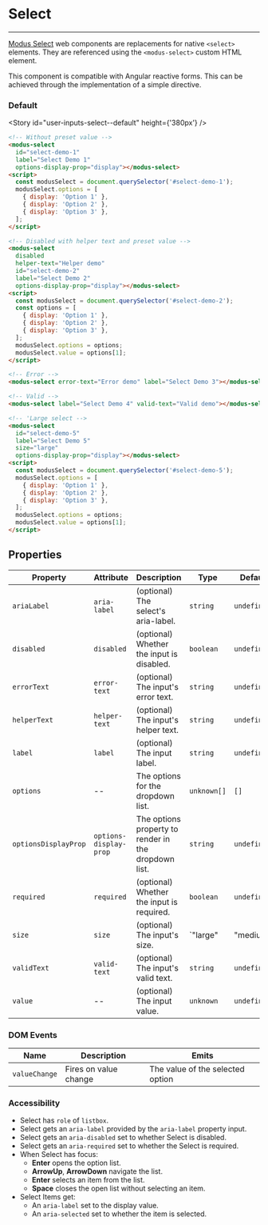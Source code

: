 
# Select

---

[Modus Select](https://modus.trimble.com/components/inputs/) web components are replacements for native `<select>` elements. They are referenced using the `<modus-select>` custom HTML element.

This component is compatible with Angular reactive forms. This can be achieved through the implementation of a simple directive.

### Default

<Story id="user-inputs-select--default" height={'380px'} />

```html
<!-- Without preset value -->
<modus-select
  id="select-demo-1"
  label="Select Demo 1"
  options-display-prop="display"></modus-select>
<script>
  const modusSelect = document.querySelector('#select-demo-1');
  modusSelect.options = [
    { display: 'Option 1' },
    { display: 'Option 2' },
    { display: 'Option 3' },
  ];
</script>

<!-- Disabled with helper text and preset value -->
<modus-select
  disabled
  helper-text="Helper demo"
  id="select-demo-2"
  label="Select Demo 2"
  options-display-prop="display"></modus-select>
<script>
  const modusSelect = document.querySelector('#select-demo-2');
  const options = [
    { display: 'Option 1' },
    { display: 'Option 2' },
    { display: 'Option 3' },
  ];
  modusSelect.options = options;
  modusSelect.value = options[1];
</script>

<!-- Error -->
<modus-select error-text="Error demo" label="Select Demo 3"></modus-select>

<!-- Valid -->
<modus-select label="Select Demo 4" valid-text="Valid demo"></modus-select>

<!-- 'Large select -->
<modus-select
  id="select-demo-5"
  label="Select Demo 5"
  size="large"
  options-display-prop="display"></modus-select>
<script>
  const modusSelect = document.querySelector('#select-demo-5');
  modusSelect.options = [
    { display: 'Option 1' },
    { display: 'Option 2' },
    { display: 'Option 3' },
  ];
  modusSelect.options = options;
  modusSelect.value = options[1];
</script>
```

## Properties

| Property             | Attribute              | Description                                          | Type                  | Default     |
| -------------------- | ---------------------- | ---------------------------------------------------- | --------------------- | ----------- |
| `ariaLabel`          | `aria-label`           | (optional) The select's aria-label.                  | `string`              | `undefined` |
| `disabled`           | `disabled`             | (optional) Whether the input is disabled.            | `boolean`             | `undefined` |
| `errorText`          | `error-text`           | (optional) The input's error text.                   | `string`              | `undefined` |
| `helperText`         | `helper-text`          | (optional) The input's helper text.                  | `string`              | `undefined` |
| `label`              | `label`                | (optional) The input label.                          | `string`              | `undefined` |
| `options`            | --                     | The options for the dropdown list.                   | `unknown[]`           | `[]`        |
| `optionsDisplayProp` | `options-display-prop` | The options property to render in the dropdown list. | `string`              | `undefined` |
| `required`           | `required`             | (optional) Whether the input is required.            | `boolean`             | `undefined` |
| `size`               | `size`                 | (optional) The input's size.                         | `"large" | "medium"`  | `'medium'`  |
| `validText`          | `valid-text`           | (optional) The input's valid text.                   | `string`              | `undefined` |
| `value`              | --                     | (optional) The input value.                          | `unknown`             | `undefined` |

### DOM Events

| Name          | Description           | Emits                            |
| ------------- | --------------------- | -------------------------------- |
| `valueChange` | Fires on value change | The value of the selected option |

### Accessibility

- Select has `role` of `listbox`.
- Select gets an `aria-label` provided by the `aria-label` property input.
- Select gets an `aria-disabled` set to whether Select is disabled.
- Select gets an `aria-required` set to whether the Select is required.
- When Select has focus:
  - **Enter** opens the option list.
  - **ArrowUp**, **ArrowDown** navigate the list.
  - **Enter** selects an item from the list.
  - **Space** closes the open list without selecting an item.
- Select Items get:
  - An `aria-label` set to the display value.
  - An `aria-selected` set to whether the item is selected.
